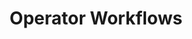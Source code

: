 ---
title: Operator Workflows
description: Lorem ipsum dolor sit amet, consectetur adipiscing elit.
permalink: operator-workflows
icon: Workflow
order: 1
---